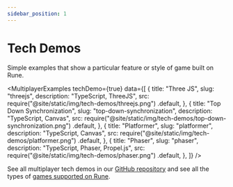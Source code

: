 ```yaml
---
sidebar_position: 1
---
```


# Tech Demos
Simple examples that show a particular feature or style of game built on Rune.


<MultiplayerExamples
  techDemo={true}
  data={[
    {
      title: "Three JS",
      slug: "threejs",
      description: "TypeScript, ThreeJS",
      src: require("@site/static/img/tech-demos/threejs.png")
        .default,
    },
    {
      title: "Top Down Synchronization",
      slug: "top-down-synchronization",
      description: "TypeScript, Canvas",
      src: require("@site/static/img/tech-demos/top-down-synchronization.png")
        .default,
    },
    {
      title: "Platformer",
      slug: "platformer",
      description: "TypeScript, Canvas",
      src: require("@site/static/img/tech-demos/platformer.png")
        .default,
    },
    {
      title: "Phaser",
      slug: "phaser",
      description: "TypeScript, Phaser, Propel.js",
      src: require("@site/static/img/tech-demos/phaser.png")
        .default,
    },
  ]}
/>

See all multiplayer tech demos in our [GitHub repository](https://github.com/rune/rune/tree/staging/tech-demos/) and see all the types of [games supported on Rune](how-it-works/supported-games.md).
